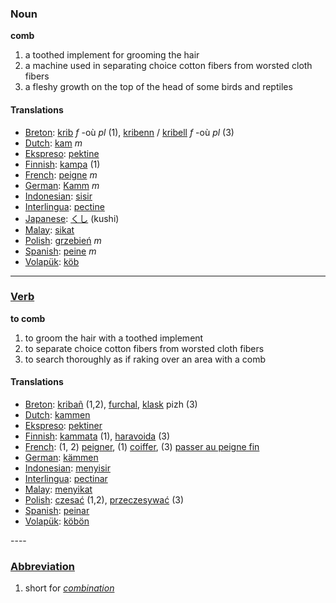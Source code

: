 === Noun ===
'''comb'''

# a toothed implement for grooming the hair
# a machine used in separating choice cotton fibers from worsted cloth fibers
# a fleshy growth on the top of the head of some birds and reptiles

==== Translations ====
*[[Breton]]: [[krib]] ''f'' -où ''pl'' (1), [[kribenn]] / [[kribell]] ''f'' -où ''pl'' (3)
*[[Dutch]]: [[kam]] ''m''
*[[Ekspreso]]: [[pektine]]
*[[Finnish]]: [[kampa]] (1)
*[[French]]: [[peigne]] ''m''
*[[German]]: [[Kamm]] ''m''
*[[Indonesian]]: [[sisir]]
*[[Interlingua]]: [[pectine]]
*[[Japanese]]: [[くし]] (kushi)
*[[Malay]]: [[sikat]]
*[[Polish]]: [[grzebień]] ''m''
*[[Spanish]]: [[peine]] ''m''
*[[Volapük]]: [[köb]]


----

=== [[Verb]] ===

'''to comb'''

# to groom the hair with a toothed implement
# to separate choice cotton fibers from worsted cloth fibers
# to search thoroughly as if raking over an area with a comb

==== Translations ====
*[[Breton]]: [[kribañ]] (1,2), [[furchal]], [[klask]] pizh (3)
*[[Dutch]]: [[kammen]]
*[[Ekspreso]]: [[pektiner]]
*[[Finnish]]: [[kammata]] (1), [[haravoida]] (3)
*[[French]]: (1, 2) [[peigner]], (1) [[coiffer]], (3) [[passer au peigne fin]]
*[[German]]: [[kämmen]]
*[[Indonesian]]: [[sisir|menyisir]]
*[[Interlingua]]: [[pectinar]]
*[[Malay]]: [[sikat|menyikat]]
*[[Polish]]: [[czesać]] (1,2), [[przeczesywać]] (3) 
*[[Spanish]]: [[peinar]]
*[[Volapük]]: [[köbön]]

---- 

=== [[Abbreviation]] ===
# short for ''[[combination]]''